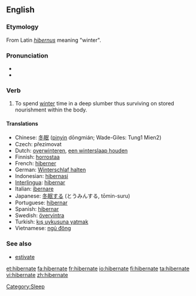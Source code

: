 ==English==

===Etymology===
From Latin ''[[hibernus]]'' meaning "winter".

===Pronunciation===
* {{SAMPA|/"haIb@%neIt/}}
* {{IPA|/ˈhaɪbəˌneɪt/}}

===Verb===
{{en-verb|hibernat|ing}}

# To spend [[winter]] time in a deep slumber thus surviving on stored nourishment within the body.

====Translations====
* Chinese: [[冬眠]] ([[pinyin]] dōngmián; Wade-Giles: Tung1 Mien2)
* Czech: přezimovat
* Dutch: [[overwinteren]], [[een winterslaap houden]]
* Finnish: [[horrostaa]]
* French: [[hiberner]]
* German: [[Winterschlaf halten]]
* Indonesian: [[hibernasi]]
* [[Interlingua]]: [[hibernar]]
* Italian: [[ibernare]]
* Japanese: [[冬眠]]する (とうみんする, tōmin-suru)
* Portuguese: [[hibernar]]
* Spanish: [[hibernar]]
* Swedish: [[övervintra]]
* Turkish: [[kış uykusuna yatmak]]
* Vietnamese: [[ngủ đông]]

===See also===
* [[estivate]]

[[Category:Sleep]]

[[et:hibernate]]
[[fa:hibernate]]
[[fr:hibernate]]
[[io:hibernate]]
[[fi:hibernate]]
[[ta:hibernate]]
[[vi:hibernate]]
[[zh:hibernate]]